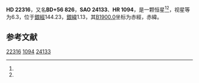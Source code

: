 {{Starbox begin
| name = HD 22316
}}
{{Starbox observe
| epoch = [[J2000.0|J2000.0]]
| constell = {{星座名待查}}<ref name=SIMBAD>{{cite web
 | url=http://simbad.u-strasbg.fr/simbad/sim-id?Ident=HR+1094
 | title=Pulsating variable Star
 | publisher=Centre de Données astronomiques de Strasbourg
 | work=SIMBAD
 | accessdate=2012-07-13
 | archive-date=2016-03-17
 | archive-url=https://web.archive.org/web/20160317102151/http://simbad.u-strasbg.fr/simbad/sim-id?Ident=HR+1094
 | dead-url=no
 }}</ref><ref name=DATA>{{cite web
 | url=http://vizier.u-strasbg.fr/viz-bin/VizieR-5?-out.add=.&-source=5050&-corr=PK=HR&-out.max=9999&HR=1094
 | title=VizieR Detailed Page
 | accessdate=2012-07-13
 | archive-date=2019-02-16
 | archive-url=https://web.archive.org/web/20190216103449/http://vizier.u-strasbg.fr/viz-bin/VizieR-5?-out.add=.&-source=5050&-corr=PK=HR&-out.max=9999&HR=1094
 | dead-url=no
 }}</ref>
| 星官 = 
| ra = {{RA|3|38|19.7}}<ref name=SIMBAD /><ref name=DATA />
| dec = {{DEC|+56|55|58}}<ref name=SIMBAD /><ref name=DATA />
| appmag_v = 6.3<ref name=SIMBAD /><ref name=DATA />
}}
{{Starbox character
| class = B9p<ref name=SIMBAD /><ref name=DATA />
| b-v = -0.13<ref name=SIMBAD /><ref name=DATA />
| u-b = -0.35<ref name=SIMBAD /><ref name=DATA />
| r-i = <ref name=SIMBAD /><ref name=DATA />
| variable = 
}}
{{Starbox astrometry
| radial_v = -0.35
| prop_mo_ra = 0
| parallax = 
| p_error = 
}}
{{Starbox catalog
| names =BD+56 826，[[SAO星表|SAO]] 24133，[[HD星表|HD]] 22316，[[HR星表|HR]] 1094}}
{{Starbox reference |Simbad=HR+1094}}
{{Starbox end}}

'''HD 22316'''，又名'''BD+56 826'''，'''SAO 24133'''、'''HR 1094'''，是一颗恒星<ref name=SIMBAD /><ref name=DATA />，视星等为6.3，位于[[銀道座標系|銀經]]144.23，[[銀道座標系|銀緯]]1.13，其[[B1900.0|B1900.0]]坐标为赤經{{RA|3|30|27.9}}，赤緯{{DEC|+56|1.13|12}}。

== 参考文献 ==
{{reflist}}

{{star-stub}}

[[Category:HD和HDE天體|22316]]
[[Category:HR天體|1094]]
[[Category:SAO天體|24133]]